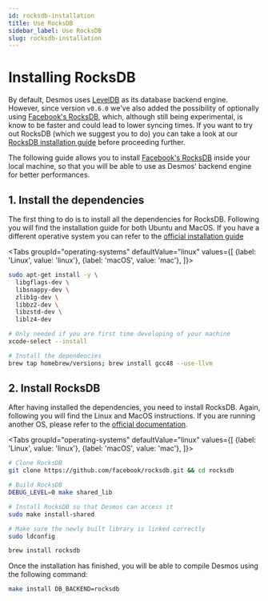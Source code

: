 ```yaml
---
id: rocksdb-installation
title: Use RocksDB
sidebar_label: Use RocksDB
slug: rocksdb-installation
---
```



# Installing RocksDB
By default, Desmos uses [LevelDB](https://github.com/google/leveldb) as its database backend engine. However, since version 
`v0.6.0` we've also added the possibility of optionally using [Facebook's RocksDB](https://github.com/facebook/rocksdb),
which, although still being experimental, is know to be faster and could lead to lower syncing times. 
If you want to try out RocksDB (which we suggest you to do) you can take a look at our
[RocksDB installation guide](04-rocksdb-installation.mdx) before proceeding further.

The following guide allows you to install [Facebook's RocksDB](https://github.com/facebook/rocksdb) inside your local machine,
so that you will be able to use as Desmos' backend engine for better performances.

## 1. Install the dependencies
The first thing to do is to install all the dependencies for RocksDB.
Following you will find the installation guide for both Ubuntu and MacOS. If you have a different operative system you can refer to the
[official installation guide](https://github.com/facebook/rocksdb/blob/master/INSTALL.md)

<Tabs
groupId="operating-systems"
defaultValue="linux"
values={[
{label: 'Linux', value: 'linux'},
{label: 'macOS', value: 'mac'},
]}>
<TabItem value="linux">

```bash
sudo apt-get install -y \
  libgflags-dev \
  libsnappy-dev \
  zlib1g-dev \
  libbz2-dev \
  libzstd-dev \
  liblz4-dev
```
</TabItem>

<TabItem value="mac">

```bash
# Only needed if you are first time developing of your machine
xcode-select --install

# Install the dependencies
brew tap homebrew/versions; brew install gcc48 --use-llvm
```
</TabItem>

</Tabs>


## 2. Install RocksDB
After having installed the dependencies, you need to install RocksDB. Again, following you will find the Linux and MacOS instructions.
If you are running another OS, please refer to the [official documentation](https://github.com/facebook/rocksdb/blob/master/INSTALL.md).

<Tabs
groupId="operating-systems"
defaultValue="linux"
values={[
{label: 'Linux', value: 'linux'},
{label: 'macOS', value: 'mac'},
]}>
<TabItem value="linux">

```bash
# Clone RocksDB
git clone https://github.com/facebook/rocksdb.git && cd rocksdb

# Build RocksDB
DEBUG_LEVEL=0 make shared_lib

# Install RocksDB so that Desmos can access it
sudo make install-shared

# Make sure the newly built library is linked correctly
sudo ldconfig
```

</TabItem>

<TabItem value="mac">

```bash
brew install rocksdb
```

</TabItem>

</Tabs>

Once the installation has finished, you will be able to compile Desmos using the following command: 

```bash
make install DB_BACKEND=rocksdb
```
